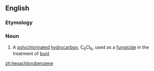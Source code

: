 ==English==

===Etymology===
{{compound|hexa-|chloro-|benzene}}

===Noun===
{{wikipedia}}
{{en-noun|s|-}}

#{{organic compound}} A [[polychlorinated]] [[hydrocarbon]], C<sub>6</sub>Cl<sub>6</sub>, used as a [[fungicide]] in the treatment of [[bunt]]

[[zh:hexachlorobenzene]]